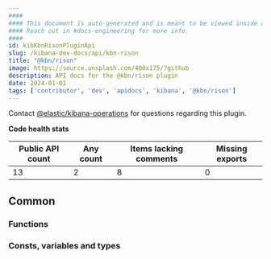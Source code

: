 ```yaml
---
####
#### This document is auto-generated and is meant to be viewed inside our experimental, new docs system.
#### Reach out in #docs-engineering for more info.
####
id: kibKbnRisonPluginApi
slug: /kibana-dev-docs/api/kbn-rison
title: "@kbn/rison"
image: https://source.unsplash.com/400x175/?github
description: API docs for the @kbn/rison plugin
date: 2024-01-01
tags: ['contributor', 'dev', 'apidocs', 'kibana', '@kbn/rison']
---
```




Contact [@elastic/kibana-operations](https://github.com/orgs/elastic/teams/kibana-operations) for questions regarding this plugin.

**Code health stats**

| Public API count  | Any count | Items lacking comments | Missing exports |
|-------------------|-----------|------------------------|-----------------|
| 13 | 2 | 8 | 0 |

## Common

### Functions
<DocDefinitionList data={kbnRisonObj.common.functions}/>

### Consts, variables and types
<DocDefinitionList data={kbnRisonObj.common.misc}/>

